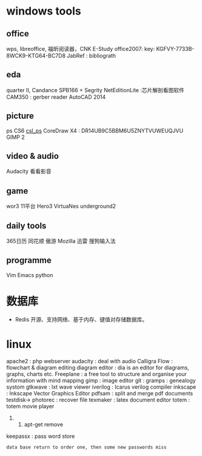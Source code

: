 = windows tools =
== office ==
wps, libreoffice, 福昕阅读器，CNK E-Study
office2007: key: KGFVY-7733B-8WCK9-KTG64-BC7D8
JabRef : bibliograth
== eda ==
quarter II, 
Candance SPB166 + Segrity
NetEditionLite :芯片解剖看图软件
CAM350 : gerber reader
AutoCAD 2014
== picture ==
ps CS6 [[csl_ps]]
CoreDraw X4 : DR14UB9C5BBM6U5ZNYTVUWEUQJVU
GIMP 2
== video & audio ==
Audacity
看看影音
== game ==
wor3
11平台
Hero3
VirtuaNes
underground2
== daily tools ==
365日历
同花顺
傲游
Mozilla
迅雷
搜狗输入法
== programme ==
Vim
Emacs
python
= 数据库 =
* Redis 开源、支持网络、基于内存、键值对存储数据库。

= linux =
apache2 : php webserver
audacity : deal with audio
Calligra Flow : flowchart & diagram editing
diagram editor : dia is an editor for diagrams, graphs, charts etc.
Freeplane : a free tool to structure and organise your information with mind mapping
gimp : image editor
git : 
gramps : genealogy systom
gtkwave : lxt wave viewer
iverilog : Icarus verilog compiler
inkscape : Inkscape Vector Graphics Editor
pdfsam : split and merge pdf documents
testdisk-> photorec : recover file
texmaker : latex document editor
totem : totem movie player


########### apt-get remove
keepassx : pass word store
 data base return to order one, then some new passwords miss
